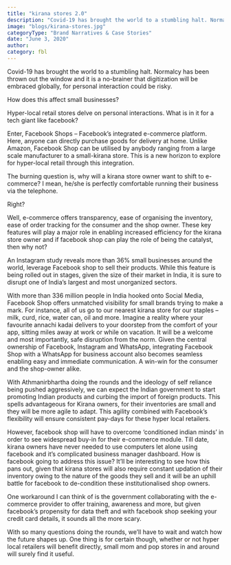 ```yaml
---
title: "kirana stores 2.0"
description: "Covid-19 has brought the world to a stumbling halt. Normalcy has been thrown out the window and it is a no-brainer that digitization will be embraced globally, for personal interaction could be risky."
image: "blogs/kirana-stores.jpg"
categoryType: "Brand Narratives & Case Stories"
date: "June 3, 2020"
author:
category: fbl
---
```


Covid-19 has brought the world to a stumbling halt. Normalcy has been thrown out the window and it is a no-brainer that digitization will be embraced globally, for personal interaction could be risky.

How does this affect small businesses?

Hyper-local retail stores delve on personal interactions. What is in it for a tech giant like facebook?

Enter, Facebook Shops – Facebook’s integrated e-commerce platform. Here, anyone can directly purchase goods for delivery at home. Unlike Amazon, Facebook Shop can be utilised by anybody ranging from a large scale manufacturer to a small-kirana store. This is a new horizon to explore for hyper-local retail through this integration.

The burning question is, why will a kirana store owner want to shift to e-commerce? I mean, he/she is perfectly comfortable running their business via the telephone.

Right?

Well, e-commerce offers transparency, ease of organising the inventory, ease of order tracking for the consumer and the shop owner. These key features will play a major role in enabling increased efficiency for the kirana store owner and if facebook shop can play the role of being the catalyst, then why not?

An Instagram study reveals more than 36% small businesses around the world, leverage Facebook shop to sell their products. While this feature is being rolled out in stages, given the size of their market in India, it is sure to disrupt one of India’s largest and most unorganized sectors.

With more than 336 million people in India hooked onto Social Media, Facebook Shop offers unmatched visibility for small brands trying to make a mark. For instance, all of us go to our nearest kirana store for our staples – milk, curd, rice, water can, oil and more. Imagine a reality where your favourite annachi kadai delivers to your doorstep from the comfort of your app, sitting miles away at work or while on vacation. It will be a welcome and most importantly, safe disruption from the norm. Given the central ownership of Facebook, Instagram and WhatsApp, integrating Facebook Shop with a WhatsApp for business account also becomes seamless enabling easy and immediate communication. A win-win for the consumer and the shop-owner alike.

With Athmanirbhartha doing the rounds and the ideology of self reliance being pushed aggressively, we can expect the Indian government to start promoting Indian products and curbing the import of foreign products. This spells advantageous for Kirana owners, for their inventories are small and they will be more agile to adapt. This agility combined with Facebook’s flexibility will ensure consistent pay-days for these hyper local retailers.

However, facebook shop will have to overcome ‘conditioned indian minds’ in order to see widespread buy-in for their e-commerce module. Till date, kirana owners have never needed to use computers let alone using facebook and it’s complicated business manager dashboard. How is facebook going to address this issue? It’ll be interesting to see how this pans out, given that kirana stores will also require constant updation of their inventory owing to the nature of the goods they sell and it will be an uphill battle for facebook to de-condition these institutionalised shop owners.

One workaround I can think of is the government collaborating with the e-commerce provider to offer training, awareness and more, but given facebook’s propensity for data theft and with facebook shop seeking your credit card details, it sounds all the more scary.

With so many questions doing the rounds, we’ll have to wait and watch how the future shapes up. One thing is for certain though, whether or not hyper local retailers will benefit directly, small mom and pop stores in and around will surely find it useful.
